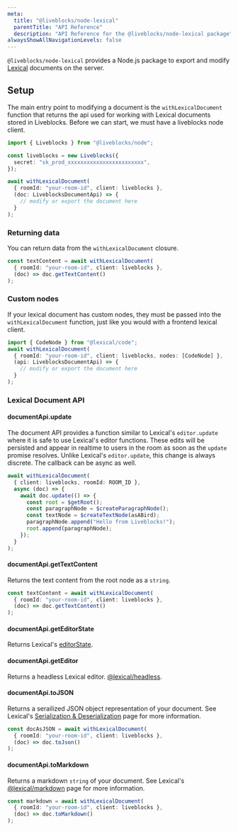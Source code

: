 ```yaml
---
meta:
  title: "@liveblocks/node-lexical"
  parentTitle: "API Reference"
  description: "API Reference for the @liveblocks/node-lexical package"
alwaysShowAllNavigationLevels: false
---
```


`@liveblocks/node-lexical` provides a Node.js package to export and modify
[Lexical](https://lexical.dev/) documents on the server.

## Setup

The main entry point to modifying a document is the `withLexicalDocument`
function that returns the api used for working with Lexical documents stored in
Liveblocks. Before we can start, we must have a liveblocks node client.

```ts
import { Liveblocks } from "@liveblocks/node";

const liveblocks = new Liveblocks({
  secret: "sk_prod_xxxxxxxxxxxxxxxxxxxxxxxx",
});

await withLexicalDocument(
  { roomId: "your-room-id", client: liveblocks },
  (doc: LiveblocksDocumentApi) => {
    // modify or export the document here
  }
);
```

### Returning data

You can return data from the `withLexicalDocument` closure.

```ts
const textContent = await withLexicalDocument(
  { roomId: "your-room-id", client: liveblocks },
  (doc) => doc.getTextContent()
);
```

### Custom nodes

If your lexical document has custom nodes, they must be passed into the
`withLexicalDocument` function, just like you would with a frontend lexical
client.

```ts
import { CodeNode } from "@lexical/code";
await withLexicalDocument(
  { roomId: "your-room-id", client: liveblocks, nodes: [CodeNode] },
  (api: LiveblocksDocumentApi) => {
    // modify or export the document here
  }
);
```

### Lexical Document API

#### documentApi.update

The document API provides a function similar to Lexical's `editor.update` where
it is safe to use Lexical's editor functions. These edits will be persisted and
appear in realtime to users in the room as soon as the `update` promise
resolves. Unlike Lexical's `editor.update`, this change is always discrete. The
callback can be async as well.

```ts
await withLexicalDocument(
  { client: liveblocks, roomId: ROOM_ID },
  async (doc) => {
    await doc.update(() => {
      const root = $getRoot();
      const paragraphNode = $createParagraphNode();
      const textNode = $createTextNode(asABird);
      paragraphNode.append("Hello from Liveblocks!");
      root.append(paragraphNode);
    });
  }
);
```

#### documentApi.getTextContent

Returns the text content from the root node as a `string`.

```ts
const textContent = await withLexicalDocument(
  { roomId: "your-room-id", client: liveblocks },
  (doc) => doc.getTextContent()
);
```

#### documentApi.getEditorState

Returns Lexical's [editorState](https://lexical.dev/docs/concepts/editor-state).

#### documentApi.getEditor

Returns a headless Lexical editor.
[@lexical/headless](https://lexical.dev/docs/packages/lexical-headless).

#### documentApi.toJSON

Returns a serailized JSON object representation of your document. See Lexical's
[Serialization & Deserialization](https://lexical.dev/docs/concepts/serialization)
page for more information.

```ts
const docAsJSON = await withLexicalDocument(
  { roomId: "your-room-id", client: liveblocks },
  (doc) => doc.toJson()
);
```

#### documentApi.toMarkdown

Returns a markdown `string` of your document. See Lexical's
[@lexical/markdown](https://lexical.dev/docs/concepts/serialization) page for
more information.

```ts
const markdown = await withLexicalDocument(
  { roomId: "your-room-id", client: liveblocks },
  (doc) => doc.toMarkdown()
);
```

